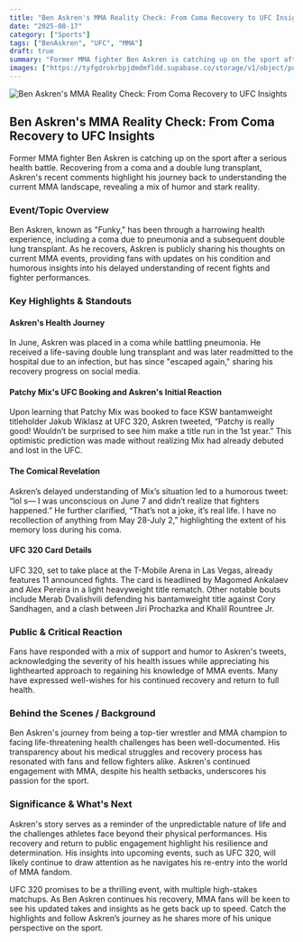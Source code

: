 ```yaml
---
title: "Ben Askren's MMA Reality Check: From Coma Recovery to UFC Insights"
date: "2025-08-17"
category: ["Sports"]
tags: ["BenAskren", "UFC", "MMA"]
draft: true
summary: "Former MMA fighter Ben Askren is catching up on the sport after a serious health battle. Recovering from a coma and a double lung transplant, Askren's recent comments highlight his journey back to understanding the current MMA landscape, revealing a mix of humor and stark reality."
images: ["https://tyfgdrokrbpjdmdmfldd.supabase.co/storage/v1/object/public/image/2025-08-17-03-15-39-678-04-00.jpg"]
---
```



![Ben Askren's MMA Reality Check: From Coma Recovery to UFC Insights](https://tyfgdrokrbpjdmdmfldd.supabase.co/storage/v1/object/public/image/2025-08-17-03-15-39-678-04-00.jpg)

## Ben Askren's MMA Reality Check: From Coma Recovery to UFC Insights

Former MMA fighter Ben Askren is catching up on the sport after a serious health battle. Recovering from a coma and a double lung transplant, Askren's recent comments highlight his journey back to understanding the current MMA landscape, revealing a mix of humor and stark reality.

### Event/Topic Overview

Ben Askren, known as "Funky," has been through a harrowing health experience, including a coma due to pneumonia and a subsequent double lung transplant. As he recovers, Askren is publicly sharing his thoughts on current MMA events, providing fans with updates on his condition and humorous insights into his delayed understanding of recent fights and fighter performances.

### Key Highlights & Standouts

#### Askren's Health Journey

In June, Askren was placed in a coma while battling pneumonia. He received a life-saving double lung transplant and was later readmitted to the hospital due to an infection, but has since "escaped again," sharing his recovery progress on social media.

#### Patchy Mix's UFC Booking and Askren's Initial Reaction

Upon learning that Patchy Mix was booked to face KSW bantamweight titleholder Jakub Wiklasz at UFC 320, Askren tweeted, “Patchy is really good! Wouldn’t be surprised to see him make a title run in the 1st year.” This optimistic prediction was made without realizing Mix had already debuted and lost in the UFC.

#### The Comical Revelation

Askren’s delayed understanding of Mix’s situation led to a humorous tweet: “lol s— I was unconscious on June 7 and didn’t realize that fighters happened.” He further clarified, “That’s not a joke, it’s real life. I have no recollection of anything from May 28-July 2,” highlighting the extent of his memory loss during his coma.

#### UFC 320 Card Details

UFC 320, set to take place at the T-Mobile Arena in Las Vegas, already features 11 announced fights. The card is headlined by Magomed Ankalaev and Alex Pereira in a light heavyweight title rematch. Other notable bouts include Merab Dvalishvili defending his bantamweight title against Cory Sandhagen, and a clash between Jiri Prochazka and Khalil Rountree Jr.

### Public & Critical Reaction

Fans have responded with a mix of support and humor to Askren's tweets, acknowledging the severity of his health issues while appreciating his lighthearted approach to regaining his knowledge of MMA events. Many have expressed well-wishes for his continued recovery and return to full health.

### Behind the Scenes / Background

Ben Askren's journey from being a top-tier wrestler and MMA champion to facing life-threatening health challenges has been well-documented. His transparency about his medical struggles and recovery process has resonated with fans and fellow fighters alike. Askren's continued engagement with MMA, despite his health setbacks, underscores his passion for the sport.

### Significance & What's Next

Askren's story serves as a reminder of the unpredictable nature of life and the challenges athletes face beyond their physical performances. His recovery and return to public engagement highlight his resilience and determination. His insights into upcoming events, such as UFC 320, will likely continue to draw attention as he navigates his re-entry into the world of MMA fandom.

UFC 320 promises to be a thrilling event, with multiple high-stakes matchups. As Ben Askren continues his recovery, MMA fans will be keen to see his updated takes and insights as he gets back up to speed. Catch the highlights and follow Askren’s journey as he shares more of his unique perspective on the sport.


